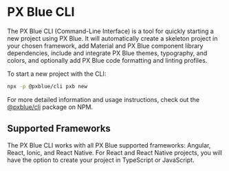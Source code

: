 
# PX Blue CLI

The PX Blue CLI (Command-Line Interface) is a tool for quickly starting a new project using PX Blue. It will automatically create a skeleton project in your chosen framework, add Material and PX Blue component library dependencies, include and integrate PX Blue themes, typography, and colors, and optionally add PX Blue code formatting and linting profiles.

To start a new project with the CLI:

```sh
npx -p @pxblue/cli pxb new
```

For more detailed information and usage instructions, check out the [@pxblue/cli](https://www.npmjs.com/package/@pxblue/cli) package on NPM.

## Supported Frameworks

The PX Blue CLI works with all PX Blue supported frameworks: Angular, React, Ionic, and React Native. For React and React Native projects, you will have the option to create your project in TypeScript or JavaScript.
